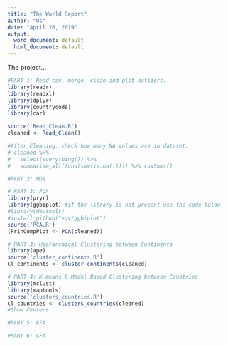 ```yaml
---
title: "The World Report"
author: "Us"
date: "April 26, 2019"
output:
  word_document: default
  html_document: default
---
```


The project...


```r
#PART 1: Read csv, merge, clean and plot outliers.
library(readr)
library(readxl)
library(dplyr)
library(countrycode)
library(car)

source('Read_Clean.R')
cleaned <- Read_Clean()

#After Cleaning, check how many NA values are in dataset.
# cleaned %>%
#   select(everything()) %>%
#   summarise_all(funs(sum(is.na(.)))) %>% rowSums()
```

```r
#PART 2: MDS
```




```r
# PART 3: PCA
library(pryr)
library(ggbiplot) #if the library is not present use the code below
#library(devtools)
#install_github("vqv/ggbiplot")
source('PCA.R')
(PrinCompPlot <- PCA(cleaned))
```


```r
# PART 3: Hierarchical Clustering between Continents
library(ape)
source('cluster_continents.R')
Cl_continents <- cluster_continents(cleaned)
```


```r
# PART 4: K-means & Model Based Clustering between Countries
library(mclust)
library(maptools)
source('clusters_countries.R')
Cl_countries <- clusters_countries(cleaned)
#Show Centers
```


```r
#PART 5: EFA
```


```r
#PART 6: CFA
```


